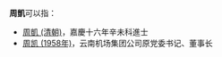 '''周凱'''可以指：
* [[周凱_(清朝)|周凱 (清朝)]]，嘉慶十六年辛未科進士
* [[周凯_(1958年)|周凯 (1958年)]]，云南机场集团公司原党委书记、董事长

{{disambig|cat=二字周姓人名消歧義|kai}}